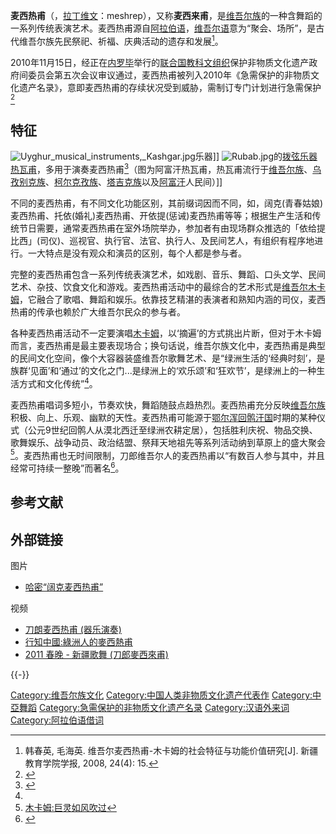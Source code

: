 {{中国国家级非物质文化遗产
|名称 = 新疆维吾尔族麦西热甫
|图片 =
|申报地区或单位 = [[新疆维吾尔自治区|新疆]][[麦盖提县|麦盖提县]]、[[阿瓦提县|阿瓦提县]]、[[阿克苏市|阿克苏市]]、[[木垒哈萨克自治县|木垒哈萨克自治县]]、[[哈密市|哈密市]]
|分类 = 民俗
|序号 = 497
|编号项目 = Ⅹ-49
|登录时间 = 2006年
|省区市 = 新疆
}}
'''麦西热甫'''（{{lang-ug|'''مەشرەپ'''}}，[[拉丁维文|拉丁维文]]：meshrep），又称'''麦西来甫'''，是[[维吾尔族|维吾尔族]]的一种含舞蹈的一系列传统表演艺术。麦西热甫源自[[阿拉伯语|阿拉伯语]]，[[维吾尔语|维吾尔语]]意为“聚会、场所”，是古代维吾尔族先民祭祀、祈福、庆典活动的遗存和发展<ref>韩春英, 毛海英. 维吾尔麦西热甫-木卡姆的社会特征与功能价值研究[J]. 新疆教育学院学报, 2008, 24(4): 15.</ref>。

2010年11月15日，经正在[[内罗毕|内罗毕]]举行的[[联合国教科文组织|联合国教科文组织]]保护非物质文化遗产政府间委员会第五次会议审议通过，麦西热甫被列入2010年《急需保护的非物质文化遗产名录》，意即麦西热甫的存续状况受到威胁，需制订专门计划进行急需保护<ref>{{cite news|author1=王雅楠|title=中国３个项目被列入联合国机构“急需保护的非物质文化遗产名录”|url=http://news.xinhuanet.com/2010-11/16/c_12778017.htm|accessdate=2015-10-18|agency=新华网|date=2010-11-16|deadurl=yes|archiveurl=https://web.archive.org/web/20151101193319/http://news.xinhuanet.com/2010-11/16/c_12778017.htm|archivedate=2015-11-01}}</ref>
==特征==
[[File:Uyghur_musical_instruments,_Kashgar.jpg|thumb]]乐器]]
[[File:Rubab.jpg|thumb]]的[[拨弦乐器|拨弦乐器]][[热瓦甫|热瓦甫]]，多用于演奏麦西热甫<ref>{{cite web|url=http://www.mzb.com.cn/html/report/145189-1.htm|title=维吾尔族阿拉其热瓦甫制作技艺|publisher=中国民族宗教网|date=2010-09-30|accessdate=2010年11月20日|deadurl=yes|archiveurl=https://web.archive.org/web/20131226201541/http://www.mzb.com.cn/html/report/145189-1.htm|archivedate=2013年12月26日}}</ref>（图为阿富汗热瓦甫，热瓦甫流行于[[维吾尔族|维吾尔族]]、[[乌孜别克族|乌孜别克族]]、[[柯尔克孜族|柯尔克孜族]]、[[塔吉克族|塔吉克族]]以及[[阿富汗|阿富汗]]人民间）]]

不同的麦西热甫，有不同文化功能区别，其前缀词因而不同，如，阔克(青春姑娘)麦西热甫、托依(婚礼)麦西热甫、开依提(惩诫)麦西热甫等等；根据生产生活和传统节日需要，通常麦西热甫在室外场院举办，参加者有由现场群众推选的「依给提比西」(司仪)、巡视官、执行官、法官、执行人、及民间艺人，有组织有程序地进行。一大特点是没有观众和演员的区别，每个人都是参与者。

完整的麦西热甫包含一系列传统表演艺术，如戏剧、音乐、舞蹈、口头文学、民间艺术、杂技、饮食文化和游戏。麦西热甫活动中的最综合的艺术形式是[[维吾尔木卡姆|维吾尔木卡姆]]，它融合了歌唱、舞蹈和娱乐。依靠技艺精湛的表演者和熟知内涵的司仪，麦西热甫的传承也赖於广大维吾尔民众的参与者。

各种麦西热甫活动不一定要演唱[[木卡姆|木卡姆]]，以‘摘遍’的方式挑出片断，但对于木卡姆而言，麦西热甫是最主要表现场合；换句话说，维吾尔族文化中，麦西热甫是典型的民间文化空间，像个大容器装盛维吾尔歌舞艺术、是“绿洲生活的‘经典时刻’，是族群‘见面’和‘通过’的文化之门...是绿洲上的‘欢乐颂’和‘狂欢节’，是绿洲上的一种生活方式和文化传统”<ref name="脚注木卡姆"/>。

麦西热甫唱词多短小，节奏欢快，舞蹈随鼓点趋热烈。麦西热甫充分反映[[维吾尔族|维吾尔族]]积极、向上、乐观、幽默的天性。麦西热甫可能源于[[鄂尔浑省|鄂尔浑]][[回鹘汗国|回鹘汗国]]时期的某种仪式（公元9世纪回鹘人从漠北西迁至绿洲农耕定居），包括胜利庆祝、物品交换、歌舞娱乐、战争动员、政治结盟、祭拜天地祖先等系列活动纳到草原上的盛大聚会<ref name="脚注木卡姆">[http://qkzz.net/article/a2d92325-7102-4d77-a13c-ad8ed3facaa0_5.htm 木卡姆:巨灵如风吹过 ]</ref>。麦西热甫也无时间限制，刀郎维吾尔人的麦西热甫以“有数百人参与其中，并且经常可持续一整晚”而著名<ref>{{cite book|author1=Rachel A Harris|title=The Making of a Musical Canon in Chinese Central Asia: The Uyghur Twelve Muqam|date=2008年|publisher=Ashgate Publishing|pages=24至25页、104至106页}}</ref>。
== 参考文献 ==
{{reflist}}

== 外部链接 ==
; 图片
*[https://web.archive.org/web/20130424044348/http://www.xj.xinhuanet.com/photo/2013-03/25/c_115146860.htm 哈密“阔克麦西热甫”]

; 视频
*[http://www.tudou.com/programs/view/Q_kqMaSWKAU/ 刀朗麦西热甫 (器乐演奏)]
*[http://www.youtube.com/watch?v=69N9ICNgBxU 行知中國:綠洲人的麥西熱甫]
*[http://www.youtube.com/watch?v=6XCAXqboedM 2011 春晚 - 新疆歌舞 (刀郎麥西來甫)]

{{-}}
{{中國非物質文化遺產代表作}}
{{Xinjiang topics}}

[[Category:维吾尔族文化|Category:维吾尔族文化]]
[[Category:中国人类非物质文化遗产代表作|Category:中国人类非物质文化遗产代表作]]
[[Category:中亞舞蹈|Category:中亞舞蹈]]
[[Category:急需保护的非物质文化遗产名录|Category:急需保护的非物质文化遗产名录]]
[[Category:汉语外来词|Category:汉语外来词]]
[[Category:阿拉伯语借词|Category:阿拉伯语借词]]